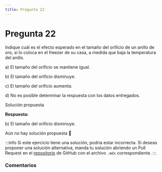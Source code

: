 ```yaml
---
title: Pregunta 22
---
```



# Pregunta 22

<div className="exercise">
Indique cuál es el efecto esperado en el tamaño del orificio de un anillo de oro, si lo coloca en el freezer de su casa, a medida que baja la temperatura del anillo.

a) El tamaño del orificio se mantiene igual.

b) El tamaño del orificio disminuye.

c) El tamaño del orificio aumenta.

d) No es posible determinar la respuesta con los datos entregados.
</div>

<MDXDetails>
<summary>Solución propuesta</summary>

<div className="exercise">

**Respuesta:**

b) El tamaño del orificio disminuye.

Aún no hay solución propuesta 🥲
</div>

:::info
Si este ejercicio tiene una solución, podría estar incorrecta. Si deseas proponer una solución alternativa, manda tu solución abriendo
un Pull Request en el [repositorio](https://github.com/crow-rojas/apuntes-fundamentals/pulls) de GitHub con el archivo
`.mdx` correspondiente.
:::

</MDXDetails>

### Comentarios

<Disqus
  url="https://crow-rojas.github.io/apuntes-fundamentals/docs/science/thermodynamics/exercises/2019-1/p22"
  identifier="docs/science/thermodynamics/exercises/2019-1/p22"
  title="2019-1 Termodinámica - Pregunta 22"
/>
